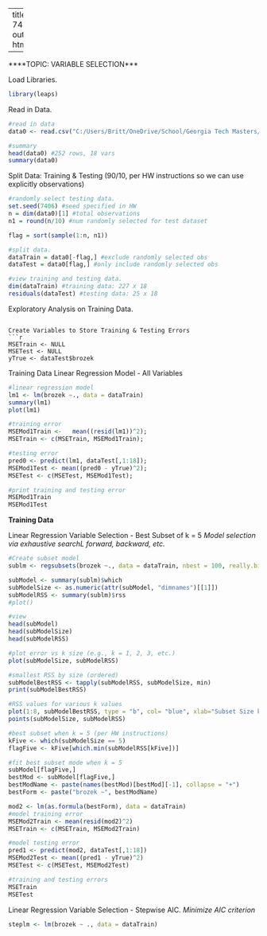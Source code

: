 ---
title: "ISYE 7406 - HW2"
output: html_notebook

--
****TOPIC: VARIABLE SELECTION***

Load Libraries.
```{r}
library(leaps)
```

Read in Data.
```{r}

#read in data
data0 <- read.csv("C:/Users/Britt/OneDrive/School/Georgia Tech Masters/4_Spring_2022/ISYE 7406_Data Mining and Statistical Learning/Homework/HW2_DataFile_Fat.csv", header= TRUE, sep = ",")

#summary
head(data0) #252 rows, 18 vars
summary(data0)

```

Split Data: Training & Testing
(90/10, per HW instructions so we can use explicitly observations)
```{r}
#randomly select testing data.
set.seed(7406) #seed specified in HW
n = dim(data0)[1] #total observations
n1 = round(n/10) #num randomly selected for test dataset

flag = sort(sample(1:n, n1))

#split data.
dataTrain = data0[-flag,] #exclude randomly selected obs 
dataTest = data0[flag,] #only include randomly selected obs 

#view training and testing data.
dim(dataTrain) #training data: 227 x 18
residuals(dataTest) #testing data: 25 x 18
```
Exploratory Analysis on Training Data.



```

Create Variables to Store Training & Testing Errors
```{r}
MSETrain <- NULL
MSETest <- NULL
yTrue <- dataTest$brozek
```


Training Data
Linear Regression Model - All Variables
```{r}
#linear regression model 
lm1 <- lm(brozek ~., data = dataTrain)
summary(lm1)
plot(lm1)

#training error
MSEMod1Train <-   mean((resid(lm1))^2);
MSETrain <- c(MSETrain, MSEMod1Train);

#testing error
pred0 <- predict(lm1, dataTest[,1:18]);
MSEMod1Test <- mean((pred0 - yTrue)^2);
MSETest <- c(MSETest, MSEMod1Test); 

#print training and testing error
MSEMod1Train
MSEMod1Test
```

**Training Data**

Linear Regression Variable Selection - Best Subset of k = 5 
*Model selection via exhaustive searchL forward, backward, etc.*
```{r}
#Create subset model 
sublm <- regsubsets(brozek ~., data = dataTrain, nbest = 100, really.big = TRUE)

subModel <- summary(sublm)$which
subModelSize <- as.numeric(attr(subModel, "dimnames")[[1]])
subModelRSS <- summary(sublm)$rss
#plot()

#view
head(subModel)
head(subModelSize)
head(subModelRSS)

#plot error vs k size (e.g., k = 1, 2, 3, etc.)
plot(subModelSize, subModelRSS)

#smallest RSS by size (ordered)
subModelBestRSS <- tapply(subModelRSS, subModelSize, min)
print(subModelBestRSS)

#RSS values for various k values
plot(1:8, subModelBestRSS, type = "b", col= "blue", xlab="Subset Size k", ylab="Residual Sum-of-Square")
points(subModelSize, subModelRSS)

#best subset when k = 5 (per HW instructions)
kFive <- which(subModelSize == 5)
flagFive <- kFive[which.min(subModelRSS[kFive])]

#fit best subset mode when k = 5
subModel[flagFive,]
bestMod <- subModel[flagFive,]
bestModName <- paste(names(bestMod)[bestMod][-1], collapse = "+")
bestForm <- paste("brozek ~", bestModName)

mod2 <- lm(as.formula(bestForm), data = dataTrain)
#model training error
MSEMod2Train <- mean(resid(mod2)^2)
MSETrain <- c(MSETrain, MSEMod2Train)

#model testing error
pred1 <- predict(mod2, dataTest[,1:18])
MSEMod2Test <- mean((pred1 - yTrue)^2)
MSETest <- c(MSETest, MSEMod2Test)

#training and testing errors
MSETrain
MSETest

```

Linear Regression Variable Selection - Stepwise AIC.
*Minimize AIC criterion*
```{r}
steplm <- lm(brozek ~ ., data = dataTrain)

```









